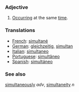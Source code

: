 ===Adjective===
# [[Occur]]ring at the same [[time]].

===Translations===
*[[French]]: [[simultané]]
*[[German]]: [[gleichzeitig]], [[simultan]]
*[[Italian]]: [[simultaneo]]
*[[Portuguese]]: [[simultâneo]]
*[[Spanish]]: [[simultáneo]]

===See also===
[[simultaneously]] ''adv'', [[simultaneity]] ''n''